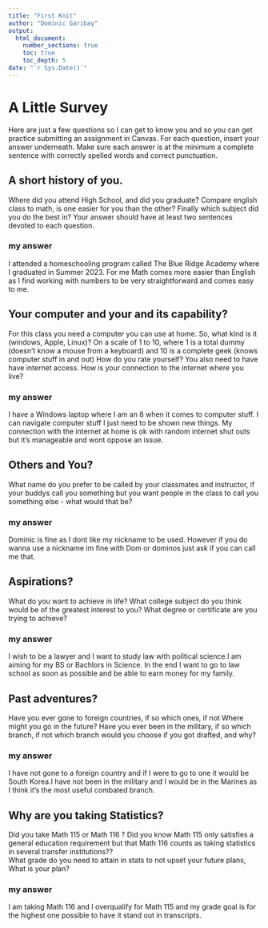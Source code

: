 ```yaml
---
title: "First Knit"
author: "Dominic Garibay"
output: 
  html_document:
    number_sections: true
    toc: true
    toc_depth: 5
date: "`r Sys.Date()`"   
---
```


# A Little Survey

Here are just a few questions so I can get to know you and so you can get practice submitting an assignment in Canvas.  For each question, insert your answer underneath. Make sure each answer is at the minimum a complete sentence with correctly spelled words and correct punctuation. 

## A short history of you.  
Where did you attend High School, and did you graduate? Compare english class to math, is one easier for you than the other? Finally which subject did you do the best in? Your answer should have at least two sentences devoted to each question.  
  
### my answer     
  
I attended a homeschooling program called The Blue Ridge Academy where I graduated in Summer 2023. For me Math comes more easier than English as I find working with numbers to be very straightforward and comes easy to me.
     


## Your computer and your and its capability?  
 For this class  you need a computer you can use at home.  So, what kind is it (windows, Apple, Linux)?  On a scale of 1 to 10, where 1 is a total dummy (doesn't know a mouse from a keyboard) and 10 is a complete geek (knows computer stuff in and out) How do you rate yourself?  You also need to have have internet access. How is your connection to the internet where you live?

### my answer   
I have a Windows laptop where I am an 8 when it comes to computer stuff. I can navigate computer stuff I just need to be shown new things. My connection with the internet at home is ok with random internet shut outs but it's manageable and wont oppose an issue.  
   

## Others and You?   
What name do you prefer to be called by your classmates and instructor, if your buddys call you something but you want people in the class to call you something else - what would that be? 

### my answer     
  
Dominic is fine as I dont like my nickname to be used. However if you do wanna use a nickname im fine with Dom or dominos just ask if you can call me that.   
 




## Aspirations?   
What do you want to achieve in life?  What college subject do you think would be of the greatest interest to you? What degree or certificate are you trying to achieve?

### my answer     
  
I wish to be a lawyer and I want to study law with political science.I am aiming for my BS or Bachlors in Science. In the end I want to go to law school as soon as possible and be able to earn money for my family.   
 



## Past adventures?  
Have you ever gone to foreign countries, if so which ones, if not Where might you go in the future?  Have you ever been in the military, if so which branch, if not which branch would you choose if you got drafted, and why?

### my answer     
  
I have not gone to a foreign country and if I were to go to one it would be South Korea.I have not been in the military and I would be in the Marines as I think it's the most useful combated branch.   
  



## Why are you taking Statistics?  
Did you take Math 115 or Math 116 ?  Did you know Math 115 only satisfies a general education requirement but that Math 116 counts as taking statistics in several transfer institutions??  
What grade do you need to attain in stats to not upset your future plans, What is your plan?  
 

### my answer     
  
I am taking Math 116 and I overqualify for Math 115 and my grade goal is for the highest one possible to have it stand out in transcripts.    
 






  

